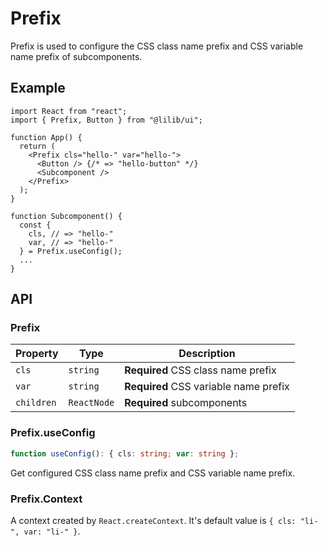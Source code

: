 
<Meta title="Configs/Prefix" />

# Prefix

Prefix is used to configure the CSS class name prefix and CSS variable name prefix of subcomponents.

## Example

```tsx
import React from "react";
import { Prefix, Button } from "@lilib/ui";

function App() {
  return (
    <Prefix cls="hello-" var="hello-">
      <Button /> {/* => "hello-button" */}
      <Subcomponent />
    </Prefix>
  );
}

function Subcomponent() {
  const {
    cls, // => "hello-"
    var, // => "hello-"
  } = Prefix.useConfig();
  ...
}
```

## API

### Prefix

| Property   | Type        | Description                           |
| ---------- | ----------- | ------------------------------------- |
| `cls`      | `string`    | **Required** CSS class name prefix    |
| `var`      | `string`    | **Required** CSS variable name prefix |
| `children` | `ReactNode` | **Required** subcomponents            |

### Prefix.useConfig

```ts
function useConfig(): { cls: string; var: string };
```

Get configured CSS class name prefix and CSS variable name prefix.

### Prefix.Context

A context created by `React.createContext`. It's default value is `{ cls: "li-", var: "li-" }`.
